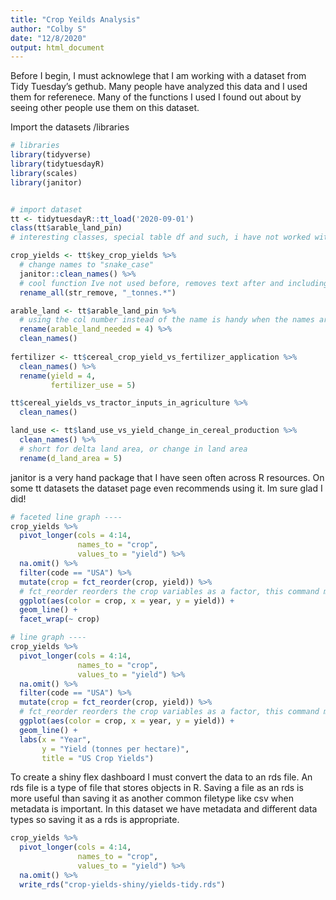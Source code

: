 ```yaml
---
title: "Crop Yeilds Analysis"
author: "Colby S"
date: "12/8/2020"
output: html_document
---
```


Before I begin, I must acknowlege that I am working with a dataset from Tidy Tuesday's gethub. Many people have analyzed this data and I used them for referenece. Many of the functions I used I found out about by seeing other people use them on this dataset.  

Import the datasets /libraries
```r
# libraries
library(tidyverse)
library(tidytuesdayR)
library(scales)
library(janitor)


# import dataset
tt <- tidytuesdayR::tt_load('2020-09-01')
class(tt$arable_land_pin)
# interesting classes, special table df and such, i have not worked with these before

```


```r
crop_yields <- tt$key_crop_yields %>%
  # change names to "snake_case"
  janitor::clean_names() %>%
  # cool function Ive not used before, removes text after and including the indicated text, the function knows to delete what comes after becasue of the .* mark
  rename_all(str_remove, "_tonnes.*")

arable_land <- tt$arable_land_pin %>%
  # using the col number instead of the name is handy when the names are so long like ehy are in this dataset
  rename(arable_land_needed = 4) %>%
  clean_names()
  
fertilizer <- tt$cereal_crop_yield_vs_fertilizer_application %>%
  clean_names() %>%
  rename(yield = 4,
         fertilizer_use = 5)

tt$cereal_yields_vs_tractor_inputs_in_agriculture %>%
  clean_names()

land_use <- tt$land_use_vs_yield_change_in_cereal_production %>%
  clean_names() %>%
  # short for delta land area, or change in land area
  rename(d_land_area = 5)
```

janitor is a very hand package that I have seen often across R resources. On some tt datasets the dataset page even recommends using it. Im sure glad I did!

```r
# faceted line graph ----
crop_yields %>%
  pivot_longer(cols = 4:14,
               names_to = "crop",
               values_to = "yield") %>%
  na.omit() %>%
  filter(code == "USA") %>%
  mutate(crop = fct_reorder(crop, yield)) %>%
  # fct_reorder reorders the crop variables as a factor, this command makes crops on the key roughly follow their appearance in order of their yeild. Because a function is not specified I think the function will just take  the last recoded yield for each crop. This is not bad for this application but it is something to be aware of
  ggplot(aes(color = crop, x = year, y = yield)) +
  geom_line() +
  facet_wrap(~ crop)

# line graph ----
crop_yields %>%
  pivot_longer(cols = 4:14,
               names_to = "crop",
               values_to = "yield") %>%
  na.omit() %>%
  filter(code == "USA") %>%
  mutate(crop = fct_reorder(crop, yield)) %>%
  # fct_reorder reorders the crop variables as a factor, this command makes crops on the key roughly follow their appearance in order of their yeild. Because a function is not specified I think the function will just take  the last recoded yield for each crop. This is not bad for this application but it is something to be aware of
  ggplot(aes(color = crop, x = year, y = yield)) +
  geom_line() +
  labs(x = "Year",
       y = "Yield (tonnes per hectare)",
       title = "US Crop Yields")
```

To create a shiny flex dashboard I must convert the data to an rds file. An rds file is a type of file that stores objects in R. Saving a file as an rds is more useful than saving it as another common filetype like csv when metadata is important. In this dataset we have metadata and different data types so saving it as a rds is appropriate. 
```r
crop_yields %>%
  pivot_longer(cols = 4:14,
               names_to = "crop",
               values_to = "yield") %>%
  na.omit() %>%
  write_rds("crop-yields-shiny/yields-tidy.rds")

```

